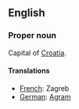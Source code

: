 ==English==

===Proper noun===

Capital of [[Croatia]].

====Translations====

*[[French]]: Zagreb
*[[German]]: [[Agram]]